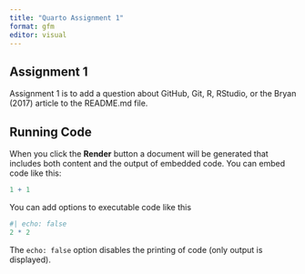 ```yaml
---
title: "Quarto Assignment 1"
format: gfm
editor: visual
---
```


## Assignment 1

Assignment 1 is to add a question about GitHub, Git, R, RStudio, or the Bryan (2017) article to the README.md file.

## Running Code

When you click the **Render** button a document will be generated that includes both content and the output of embedded code. You can embed code like this:

```r
1 + 1
```

You can add options to executable code like this

```r
#| echo: false
2 * 2
```

The `echo: false` option disables the printing of code (only output is displayed).
